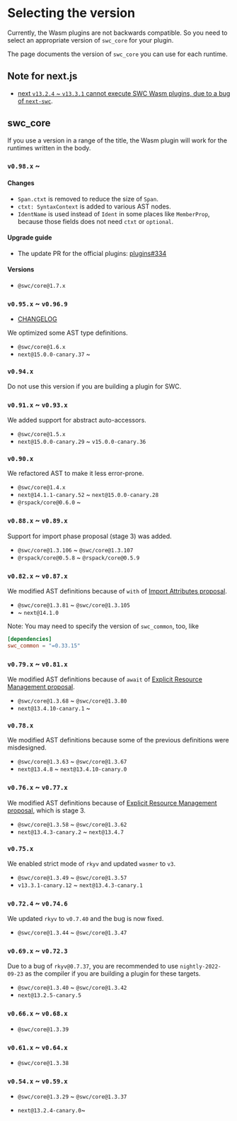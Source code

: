 # Selecting the version

Currently, the Wasm plugins are not backwards compatible.
So you need to select an appropriate version of `swc_core` for your plugin.

The page documents the version of `swc_core` you can use for each runtime.

## Note for next.js

- [next `v13.2.4` ~ `v13.3.1` cannot execute SWC Wasm plugins, due to a bug of `next-swc`](https://github.com/vercel/next.js/issues/46989#issuecomment-1486989081).

## swc_core

If you use a version in a range of the title, the Wasm plugin will work for the runtimes written in the body.


### `v0.98.x` ~

#### Changes

 - `Span.ctxt` is removed to reduce the size of `Span`.
 - `ctxt: SyntaxContext` is added to various AST nodes.
 - `IdentName` is used instead of `Ident` in some places like `MemberProp`, because those fields does not need `ctxt` or `optional`.

#### Upgrade guide

 - The update PR for the official plugins: [plugins#334](https://github.com/swc-project/plugins/pull/334)

#### Versions

- `@swc/core@1.7.x`


### `v0.95.x` ~ `v0.96.9`

- [CHANGELOG](https://github.com/swc-project/swc/blob/064af5391d8da9599f277bd68fd0b479b0b1235c/CHANGELOG.md#160---2024-06-15)

We optimized some AST type definitions.

- `@swc/core@1.6.x`
- `next@15.0.0-canary.37` ~ 

### `v0.94.x`

Do not use this version if you are building a plugin for SWC.

### `v0.91.x` ~ `v0.93.x`

We added support for abstract auto-accessors.

- `@swc/core@1.5.x`
- `next@15.0.0-canary.29` ~ `v15.0.0-canary.36`

### `v0.90.x`

We refactored AST to make it less error-prone.

- `@swc/core@1.4.x`
- `next@14.1.1-canary.52` ~ `next@15.0.0-canary.28`
- `@rspack/core@0.6.0` ~


### `v0.88.x` ~ `v0.89.x`

Support for import phase proposal (stage 3) was added.

- `@swc/core@1.3.106` ~ `@swc/core@1.3.107`
- `@rspack/core@0.5.8` ~ `@rspack/core@0.5.9`

### `v0.82.x` ~ `v0.87.x`

We modified AST definitions because of `with` of [Import Attributes proposal](https://github.com/tc39/proposal-import-attributes).

- `@swc/core@1.3.81` ~ `@swc/core@1.3.105`
- ~ `next@14.1.0`

Note: You may need to specify the version of `swc_common`, too, like

```toml
[dependencies]
swc_common = "=0.33.15"
```



### `v0.79.x` ~ `v0.81.x`

We modified AST definitions because of `await` of [Explicit Resource Management proposal](https://github.com/tc39/proposal-explicit-resource-management).

- `@swc/core@1.3.68` ~ `@swc/core@1.3.80`
- `next@13.4.10-canary.1` ~

### `v0.78.x`

We modified AST definitions because some of the previous definitions were misdesigned.

- `@swc/core@1.3.63` ~ `@swc/core@1.3.67`
- `next@13.4.8` ~ `next@13.4.10-canary.0`

### `v0.76.x` ~ `v0.77.x`

We modified AST definitions because of [Explicit Resource Management proposal](https://github.com/tc39/proposal-explicit-resource-management), which is stage 3.

- `@swc/core@1.3.58` ~ `@swc/core@1.3.62`
- `next@13.4.3-canary.2` ~ `next@13.4.7`

### `v0.75.x`

We enabled strict mode of `rkyv` and updated `wasmer` to `v3`.

- `@swc/core@1.3.49` ~ `@swc/core@1.3.57`
- `v13.3.1-canary.12` ~ `next@13.4.3-canary.1`

### `v0.72.4` ~ `v0.74.6`

We updated `rkyv` to `v0.7.40` and the bug is now fixed.

- `@swc/core@1.3.44` ~ `@swc/core@1.3.47`

### `v0.69.x` ~ `v0.72.3`

Due to a bug of `rkyv@0.7.37`, you are recommended to use `nightly-2022-09-23` as the compiler if you are building a plugin for these targets.

- `@swc/core@1.3.40` ~ `@swc/core@1.3.42`
- `next@13.2.5-canary.5`

### `v0.66.x` ~ `v0.68.x`

- `@swc/core@1.3.39`

### `v0.61.x` ~ `v0.64.x`

- `@swc/core@1.3.38`

### `v0.54.x` ~ `v0.59.x`

- `@swc/core@1.3.29` ~ `@swc/core@1.3.37`

- `next@13.2.4-canary.0`~
